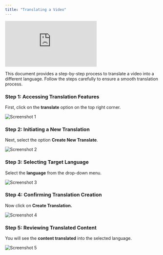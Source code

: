 ```yaml
---
title: "Translating a Video"
---
```


<iframe
  src="https://app.trupeer.ai/embed?slug=m7ZxNz"
  className="w-full aspect-video rounded-lg overflow-hidden"
  frameborder="0"
  allowfullscreen="true"
></iframe>

This document provides a step-by-step process to translate a video into a different language. Follow the steps carefully to ensure a smooth translation process.

### Step 1: Accessing Translation Features

First, click on the **translate** option on the top right corner.

![Screenshot 1](images/translate-video/image1.jpg)

### Step 2: Initiating a New Translation

Next, select the option **Create New Translate**.

![Screenshot 2](images/translate-video/image2.jpg)

### Step 3: Selecting Target Language

Select the **language** from the drop-down menu.

![Screenshot 3](images/translate-video/image3.jpg)

### Step 4: Confirming Translation Creation

Now click on **Create Translation.**

![Screenshot 4](images/translate-video/image4.jpg)

### Step 5: Reviewing Translated Content

You will see the **content translated** into the selected language.

![Screenshot 5](images/translate-video/image5.jpg)
